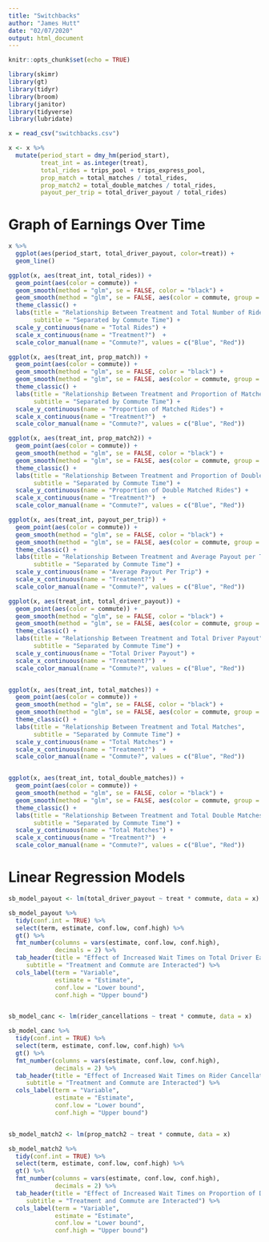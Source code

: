```yaml
---
title: "Switchbacks"
author: "James Hutt"
date: "02/07/2020"
output: html_document
---
```


```r
knitr::opts_chunk$set(echo = TRUE)

library(skimr)
library(gt)
library(tidyr)
library(broom)
library(janitor)
library(tidyverse)
library(lubridate)
```


```r

x = read_csv("switchbacks.csv")

x <- x %>%
  mutate(period_start = dmy_hm(period_start), 
         treat_int = as.integer(treat), 
         total_rides = trips_pool + trips_express_pool, 
         prop_match = total_matches / total_rides,
         prop_match2 = total_double_matches / total_rides,
         payout_per_trip = total_driver_payout / total_rides)

```

# Graph of Earnings Over Time 

```r

x %>% 
  ggplot(aes(period_start, total_driver_payout, color=treat)) + 
  geom_line()

ggplot(x, aes(treat_int, total_rides)) + 
  geom_point(aes(color = commute)) + 
  geom_smooth(method = "glm", se = FALSE, color = "black") +
  geom_smooth(method = "glm", se = FALSE, aes(color = commute, group = commute)) + 
  theme_classic() + 
  labs(title = "Relationship Between Treatment and Total Number of Ride-Sharing Trips",
       subtitle = "Separated by Commute Time") + 
  scale_y_continuous(name = "Total Rides") + 
  scale_x_continuous(name = "Treatment?")  + 
  scale_color_manual(name = "Commute?", values = c("Blue", "Red"))

ggplot(x, aes(treat_int, prop_match)) + 
  geom_point(aes(color = commute)) + 
  geom_smooth(method = "glm", se = FALSE, color = "black") +
  geom_smooth(method = "glm", se = FALSE, aes(color = commute, group = commute)) + 
  theme_classic() + 
  labs(title = "Relationship Between Treatment and Proportion of Matched Rides",
       subtitle = "Separated by Commute Time") + 
  scale_y_continuous(name = "Proportion of Matched Rides") + 
  scale_x_continuous(name = "Treatment?")  + 
  scale_color_manual(name = "Commute?", values = c("Blue", "Red"))

ggplot(x, aes(treat_int, prop_match2)) + 
  geom_point(aes(color = commute)) + 
  geom_smooth(method = "glm", se = FALSE, color = "black") +
  geom_smooth(method = "glm", se = FALSE, aes(color = commute, group = commute)) + 
  theme_classic() + 
  labs(title = "Relationship Between Treatment and Proportion of Double Matched Rides",
       subtitle = "Separated by Commute Time") + 
  scale_y_continuous(name = "Proportion of Double Matched Rides") + 
  scale_x_continuous(name = "Treatment?")  + 
  scale_color_manual(name = "Commute?", values = c("Blue", "Red"))

ggplot(x, aes(treat_int, payout_per_trip)) + 
  geom_point(aes(color = commute)) + 
  geom_smooth(method = "glm", se = FALSE, color = "black") +
  geom_smooth(method = "glm", se = FALSE, aes(color = commute, group = commute)) + 
  theme_classic() + 
  labs(title = "Relationship Between Treatment and Average Payout per Trip",
       subtitle = "Separated by Commute Time") + 
  scale_y_continuous(name = "Average Payout Per Trip") + 
  scale_x_continuous(name = "Treatment?")  + 
  scale_color_manual(name = "Commute?", values = c("Blue", "Red"))

ggplot(x, aes(treat_int, total_driver_payout)) + 
  geom_point(aes(color = commute)) + 
  geom_smooth(method = "glm", se = FALSE, color = "black") +
  geom_smooth(method = "glm", se = FALSE, aes(color = commute, group = commute)) + 
  theme_classic() + 
  labs(title = "Relationship Between Treatment and Total Driver Payout",
       subtitle = "Separated by Commute Time") + 
  scale_y_continuous(name = "Total Driver Payout") + 
  scale_x_continuous(name = "Treatment?")  + 
  scale_color_manual(name = "Commute?", values = c("Blue", "Red"))


ggplot(x, aes(treat_int, total_matches)) + 
  geom_point(aes(color = commute)) + 
  geom_smooth(method = "glm", se = FALSE, color = "black") +
  geom_smooth(method = "glm", se = FALSE, aes(color = commute, group = commute)) + 
  theme_classic() + 
  labs(title = "Relationship Between Treatment and Total Matches",
       subtitle = "Separated by Commute Time") + 
  scale_y_continuous(name = "Total Matches") + 
  scale_x_continuous(name = "Treatment?")  + 
  scale_color_manual(name = "Commute?", values = c("Blue", "Red"))


ggplot(x, aes(treat_int, total_double_matches)) + 
  geom_point(aes(color = commute)) + 
  geom_smooth(method = "glm", se = FALSE, color = "black") +
  geom_smooth(method = "glm", se = FALSE, aes(color = commute, group = commute)) + 
  theme_classic() + 
  labs(title = "Relationship Between Treatment and Total Double Matches",
       subtitle = "Separated by Commute Time") + 
  scale_y_continuous(name = "Total Matches") + 
  scale_x_continuous(name = "Treatment?")  + 
  scale_color_manual(name = "Commute?", values = c("Blue", "Red"))

```

# Linear Regression Models 

```r

sb_model_payout <- lm(total_driver_payout ~ treat * commute, data = x)

sb_model_payout %>%
  tidy(conf.int = TRUE) %>%
  select(term, estimate, conf.low, conf.high) %>%
  gt() %>%
  fmt_number(columns = vars(estimate, conf.low, conf.high), 
             decimals = 2) %>%
  tab_header(title = "Effect of Increased Wait Times on Total Driver Earnings",
     subtitle = "Treatment and Commute are Interacted") %>%
  cols_label(term = "Variable",
             estimate = "Estimate",
             conf.low = "Lower bound",
             conf.high = "Upper bound")


sb_model_canc <- lm(rider_cancellations ~ treat * commute, data = x)

sb_model_canc %>%
  tidy(conf.int = TRUE) %>%
  select(term, estimate, conf.low, conf.high) %>%
  gt() %>%
  fmt_number(columns = vars(estimate, conf.low, conf.high), 
             decimals = 2) %>%
  tab_header(title = "Effect of Increased Wait Times on Rider Cancellations",
     subtitle = "Treatment and Commute are Interacted") %>%
  cols_label(term = "Variable",
             estimate = "Estimate",
             conf.low = "Lower bound",
             conf.high = "Upper bound")


sb_model_match2 <- lm(prop_match2 ~ treat * commute, data = x)

sb_model_match2 %>%
  tidy(conf.int = TRUE) %>%
  select(term, estimate, conf.low, conf.high) %>%
  gt() %>%
  fmt_number(columns = vars(estimate, conf.low, conf.high), 
             decimals = 2) %>%
  tab_header(title = "Effect of Increased Wait Times on Proportion of Double Matched Trips",
     subtitle = "Treatment and Commute are Interacted") %>%
  cols_label(term = "Variable",
             estimate = "Estimate",
             conf.low = "Lower bound",
             conf.high = "Upper bound")

```

